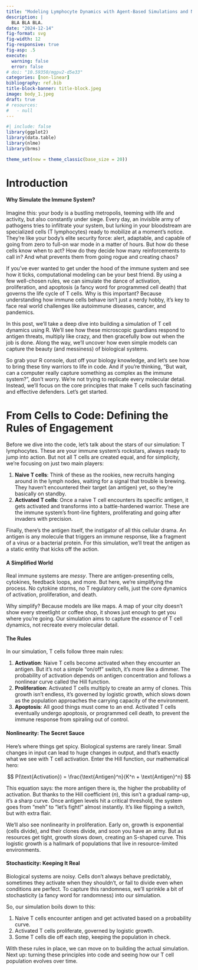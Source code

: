 ```yaml
---
title: "Modeling Lymphocyte Dynamics with Agent-Based Simulations and Non-Linear Equations"
description: |
  BLA BLA BLA.
date: "2024-12-14"
fig-format: svg
fig-width: 12
fig-responsive: true
fig-asp: .5
execute: 
  warning: false
  error: false
# doi: "10.59350/mgpv2-d5e33"
categories: [non-linear]
bibliography: ref.bib
title-block-banner: title-block.jpeg
image: body_1.jpeg
draft: true
# resources: 
#   - null
---
```


```r
#| include: false
library(ggplot2)
library(data.table)
library(nlme)
library(brms)

theme_set(new = theme_classic(base_size = 20))
```

<!-- 
### **1. Introduction: Why Simulate the Immune System?**

- Hook the reader with a relatable or intriguing question: Why do we need computers to understand the immune system?
- Briefly introduce the key players (T cells, antigens) and the biological drama they represent.
- Set the goal of the post: to use R to build a simulation of T lymphocyte activation, proliferation, and death.
- Highlight the value of computational models for exploring complex, nonlinear biological phenomena.
-->

# Introduction  

#### Why Simulate the Immune System? 

Imagine this: your body is a bustling metropolis, teeming with life and activity, but also constantly under siege. Every day, an invisible army of pathogens tries to infiltrate your system, but lurking in your bloodstream are specialized cells (T lymphocytes) ready to mobilize at a moment's notice. They're like your body's elite security force: alert, adaptable, and capable of going from zero to full-on war mode in a matter of hours. But how do these cells know when to act? How do they decide how many reinforcements to call in? And what prevents them from going rogue and creating chaos?  

If you've ever wanted to get under the hood of the immune system and see how it ticks, computational modeling can be your best friend. By using a few well-chosen rules, we can simulate the dance of activation, proliferation, and apoptosis (a fancy word for programmed cell death) that governs the life cycle of T cells. Why is this important? Because understanding how immune cells behave isn't just a nerdy hobby, it's key to face real world challenges like autoimmune diseases, cancer, and pandemics.  

In this post, we'll take a deep dive into building a simulation of T cell dynamics using R. We'll see how these microscopic guardians respond to antigen threats, multiply like crazy, and then gracefully bow out when the job is done. Along the way, we'll uncover how even simple models can capture the beauty (and messiness) of biological systems.  

So grab your R console, dust off your biology knowledge, and let's see how to bring these tiny warriors to life in code. And if you're thinking, "But wait, can a computer really capture something as complex as the immune system?", don't worry. We're not trying to replicate every molecular detail. Instead, we'll focus on the core principles that make T cells such fascinating and effective defenders. Let's get started.

<!-- 
### **2. Biological Framework: Understanding the Rules of the Game**  

- Provide a concise but vivid description of the biological processes being modeled:  
  - **Activation:** How T cells wake up in response to antigens.  
  - **Proliferation:** How they multiply to mount a defense.  
  - **Apoptosis:** How they eventually die off to maintain balance.  
- Explain why these processes are well-suited to computational modeling.  
-->

# From Cells to Code: Defining the Rules of Engagement

Before we dive into the code, let's talk about the stars of our simulation: T lymphocytes. These are your immune system's rockstars, always ready to jump into action. But not all T cells are created equal, and for simplicity, we're focusing on just two main players:  

1. **Naive T cells**: Think of these as the rookies, new recruits hanging around in the lymph nodes, waiting for a signal that trouble is brewing. They haven't encountered their target (an antigen) yet, so they're basically on standby.  
2. **Activated T cells**: Once a naive T cell encounters its specific antigen, it gets activated and transforms into a battle-hardened warrior. These are the immune system's front-line fighters, proliferating and going after invaders with precision.  

Finally, there's the antigen itself, the instigator of all this cellular drama. An antigen is any molecule that triggers an immune response, like a fragment of a virus or a bacterial protein. For this simulation, we'll treat the antigen as a static entity that kicks off the action.  

#### A Simplified World

Real immune systems are *messy*. There are antigen-presenting cells, cytokines, feedback loops, and more. But here, we're simplifying the process. No cytokine storms, no T regulatory cells, just the core dynamics of activation, proliferation, and death.  

Why simplify? Because models are like maps. A map of your city doesn't show every streetlight or coffee shop, it shows just enough to get you where you're going. Our simulation aims to capture the *essence* of T cell dynamics, not recreate every molecular detail.  

#### The Rules  

In our simulation, T cells follow three main rules:  

1. **Activation**: Naive T cells become activated when they encounter an antigen. But it's not a simple "on/off" switch, it's more like a dimmer. The probability of activation depends on antigen concentration and follows a nonlinear curve called the Hill function.  
2. **Proliferation**: Activated T cells multiply to create an army of clones. This growth isn't endless, it's governed by logistic growth, which slows down as the population approaches the carrying capacity of the environment.  
3. **Apoptosis**: All good things must come to an end. Activated T cells eventually undergo apoptosis, or programmed cell death, to prevent the immune response from spiraling out of control.  

#### Nonlinearity: The Secret Sauce

Here's where things get spicy. Biological systems are rarely linear. Small changes in input can lead to huge changes in output, and that's exactly what we see with T cell activation. Enter the Hill function, our mathematical hero:  

$$
P(\text{Activation}) = \frac{\text{Antigen}^n}{K^n + \text{Antigen}^n}
$$  

This equation says: the more antigen there is, the higher the probability of activation. But thanks to the Hill coefficient ($n$), this isn't a gradual ramp-up, it's a sharp curve. Once antigen levels hit a critical threshold, the system goes from "meh" to "let's fight!" almost instantly. It's like flipping a switch, but with extra flair.  

We'll also see nonlinearity in proliferation. Early on, growth is exponential (cells divide), and their clones divide, and soon you have an army. But as resources get tight, growth slows down, creating an S-shaped curve. This logistic growth is a hallmark of populations that live in resource-limited environments.  

#### Stochasticity: Keeping It Real

Biological systems are noisy. Cells don't always behave predictably, sometimes they activate when they shouldn't, or fail to divide even when conditions are perfect. To capture this randomness, we'll sprinkle a bit of stochasticity (a fancy word for randomness) into our simulation.  

So, our simulation boils down to this:  

1. Naive T cells encounter antigen and get activated based on a probability curve.  
2. Activated T cells proliferate, governed by logistic growth.  
3. Some T cells die off each step, keeping the population in check.  

With these rules in place, we can move on to building the actual simulation. Next up: turning these principles into code and seeing how our T cell population evolves over time.

<!-- 
### **3. Modeling Philosophy: Translating Biology Into Code**  

- Introduce the concept of agent-based modeling. Emphasize that each T cell is an agent governed by simple rules that lead to emergent complexity.  
- Briefly describe the algorithmic flow:  
  1. Start with initial populations of naive and activated T cells.  
  2. Simulate activation using a probabilistic Hill function.  
  3. Simulate proliferation with logistic growth to reflect resource limitations.  
  4. Simulate apoptosis with random events based on a constant probability.  
- Connect this approach to real-world biological dynamics.  
-->

<!-- 
### **4. The Simulation: From R Code to Results**  

#### **4.1. Setting Up the Environment**  
- Define the parameters (e.g., antigen levels, proliferation rates).  
- Show how to initialize the simulation in R.  

#### **4.2. Activation Dynamics**  
- Present the Hill function and its R implementation.  
- Walk through how naive T cells are activated probabilistically at each time step.  

#### **4.3. Proliferation and Saturation**  
- Explain logistic growth as a balance between rapid expansion and resource limits.  
- Show the R code for modeling proliferation.  

#### **4.4. Apoptosis: The Cleanup Crew**  
- Explain how apoptosis prevents overpopulation of activated T cells.  
- Present the R code for modeling random cell death.  

#### **4.5. Bringing It All Together**  
- Combine activation, proliferation, and apoptosis into a single simulation loop.  
- Share the complete R code with comments for clarity.  
-->

<!--
### **5. Results: What the Simulation Teaches Us**  
- Visualize the outputs (e.g., a time series plot of T cell populations).  
- Highlight the key insights:  
  - The S-shaped growth of activated T cells.  
  - How varying parameters (e.g., antigen levels or apoptosis rates) affects the immune response.  
  - The interplay of activation, proliferation, and apoptosis in shaping the dynamics.  
-->

<!-- 
### **6. Discussion and Next Steps: Exploring the Immune Frontier**  
- Reflect on what the model achieves:  
  - Captures essential dynamics of T cell behavior.  
  - Demonstrates the power of computational biology.  
- Discuss limitations:  
  - Oversimplification of immune processes.  
  - Exclusion of feedback mechanisms or other cell types.  
- Suggest extensions or applications:  
  - Adding B cells or cytokine signaling.  
  - Using the model to study immune responses in diseases like COVID-19 or cancer.  
-->

<!-- 
### **7. Conclusion: The Beauty of Simplicity in Complexity**  
- Reinforce the main idea: Simple rules (activation, proliferation, apoptosis) can model complex biological systems.  
- Encourage readers to experiment with the code and parameters to explore immune dynamics further.  
- End with an inspiring note about the importance of computational approaches in understanding biology.
-->

<!-- HASTA AQUI -->

<!--
# Building a Lymphocyte Simulation in R: From Code to Cellular Chaos

Delve into the dynamic world of T lymphocyte modeling in R. Forget the lab coat (you won't need it here). This journey is less about pipettes and more about probability distributions and growth equations. Let's get hands-on with a simplified yet illuminating agent-based simulation.

#### Model Overview: Who's on the Field?

We're focusing on T lymphocytes, the immune system's tactical units. Meet the players:

1. **Naive T cells**: Fresh recruits, biding their time for activation.
2. **Activated T cells**: The seasoned combatants, ready to multiply and fight.

The antigen, a molecular villain, will serve as the trigger for activation. While we omit some complexities (like antigen-presenting cells), we'll include their functional impact on activation.

#### Activation Dynamics: The Hill Function's Charm

The activation of naive T cells follows a probabilistic rule, dictated by the Hill function:

$$
P(\text{Activation}) = \frac{\text{Antigen}^n}{K^n + \text{Antigen}^n}
$$

Where:

- \(P(\text{Activation})\): Activation probability.
- \(\text{Antigen}\): Antigen concentration.
- \(n\): Hill coefficient (response steepness).
- \(K\): Dissociation constant (50% activation concentration).

This equation encapsulates the non-linear, cooperative behavior of T cell receptors. The Hill coefficient, \(n\), transforms the probability curve from gradual (low \(n\)) to switch-like (high \(n\)).

**R Implementation:**

```r
activation_probability <- function(antigen, K, n) {
  (antigen^n) / (K^n + antigen^n)
}
```

**Visualization:**

```r
#| eval: false
antigen_conc <- seq(0, 3, by = 0.01)
probs <- lapply(c(1, 2, 4), function(n) 
  activation_probability(antigen_conc, K = 0.5, n = n)
)

df_probs <- data.frame(Antigen = antigen_conc, `n=1` = probs[[1]], `n=2` = probs[[2]], `n=4` = probs[[3]])
df_probs <- pivot_longer(df_probs, -Antigen, names_to = "Hill")

ggplot(df_probs, aes(x = Antigen, y = value, color = Hill)) +
  geom_line(size = 1) +
  labs(x = "Antigen Concentration", y = "Activation Probability", title = "Hill Function Dynamics")
```

#### **Proliferation: Exponential Growth, Meet Logistic Reality**

Activated T cells proliferate, but growth isn't boundless. The logistic growth equation captures this constraint:

$$
\frac{dN}{dt} = rN \cdot \frac{1 - N}{K}
$$

Where:

- \(N\): T cell population.
- \(r\): Growth rate.
- \(K\): Carrying capacity.

For discrete time steps:

$$
N(t+1) = N(t) + r \cdot N(t) \cdot \frac{1 - N(t)}{K}
$$

**R Implementation:**

```r
proliferation <- function(N, r, K) {
  N + r * N * (1 - N / K)
}
```

#### **Apoptosis: The Silent Exit**

T cells also die, a process modeled with a constant probability per time step:

$$
P(\text{Apoptosis}) = p_{\text{Apoptosis}}
$$

**R Implementation:**

```r
apoptosis <- function(N, p_apoptosis) {
  n_apoptosis <- rbinom(1, N, p_apoptosis)
  N - n_apoptosis
}
```

#### **Early Activation: Lighting the Fuse**

Simulate the activation of naive T cells using stochastic probability:

```r
#| eval: false
n_steps <- 100
naive_t_cells <- rep(300, n_steps)
activated_t_cells <- numeric(n_steps)
antigen_level <- 0.3
K_activation <- 0.8
n_hill <- 3

prob <- activation_probability(antigen_level, K_activation, n_hill)

for (t in 2:n_steps) {
  n_activated <- sum(runif(naive_t_cells[t - 1]) < prob)
  naive_t_cells[t] <- naive_t_cells[t - 1] - n_activated
  activated_t_cells[t] <- activated_t_cells[t - 1] + n_activated
}

df_early <- data.frame(Time = 1:n_steps, Naive = naive_t_cells, Activated = activated_t_cells)
df_early <- pivot_longer(df_early, -Time, names_to = "Cell Type")

ggplot(df_early, aes(x = Time, y = value, color = `Cell Type`)) +
  geom_line(size = 1) +
  labs(title = "Early Activation Dynamics")
```

#### **Putting It All Together**

Combine activation, proliferation, and apoptosis into a complete simulation:

```r
#| eval: false
for (t in 2:n_steps) {
  n_activated <- sum(runif(naive_t_cells[t - 1]) < prob)
  naive_t_cells[t] <- naive_t_cells[t - 1] - n_activated
  
  proliferated <- proliferation(activated_t_cells[t - 1] + n_activated, r = 0.1, K = 500)
  activated_t_cells[t] <- apoptosis(round(proliferated), p_apoptosis = 0.05)
}

df_full <- data.frame(Time = 1:n_steps, Naive = naive_t_cells, Activated = activated_t_cells)
df_full <- pivot_longer(df_full, -Time, names_to = "Cell Type")

ggplot(df_full, aes(x = Time, y = value, color = `Cell Type`)) +
  geom_line(size = 1) +
  labs(title = "Full T Cell Dynamics")
```

This simulation blends non-linear equations and stochasticity to capture the nuanced behavior of T cells. Experiment with parameters (e.g., antigen level, proliferation rate) to see how they influence the immune response. Through modeling, we translate cellular chaos into comprehensible dynamics, because sometimes, the immune system makes sense after all!

# From Digital Cells to Biological Insights

Now that we've built our digital immune system and watched our simulated lymphocytes in action, let's take a step back and discuss what it all means.

### Biological Interpretation and Relevance: Connecting the Dots

Our simplified model, while abstract, captures some fundamental aspects of lymphocyte dynamics. The Hill function for activation demonstrates the importance of cooperative binding and threshold responses in triggering an immune response. The logistic growth equation shows how limited resources constrain lymphocyte proliferation, preventing uncontrolled expansion. The addition of stochasticity reminds us that biological systems are inherently noisy and that even with identical starting conditions, outcomes can vary.

For example, consider the impact of varying the antigen level. In our simulation, a higher antigen concentration leads to a faster and stronger activation of T cells, which then drives a larger proliferative response (up to the carrying capacity). This aligns with our understanding of real immune responses: a higher pathogen load typically leads to a more robust immune response. Similarly, the Hill coefficient (`n`) plays a crucial role. A higher Hill coefficient implies a more sensitive response to changes in antigen concentration, meaning a small increase in antigen can cause a much larger increase in T cell activation.

Relating this back to the initial problem of cancer immunotherapy, our model suggests that the effectiveness of checkpoint blockade therapies might depend not only on the number of T cells present in the tumor but also on factors like the local antigen concentration and the sensitivity of T cells to that antigen (represented by the Hill coefficient).

### Model Limitations and Simplifications: Recognizing the Caveats

It's important to acknowledge the limitations of our simplified model. We've made several assumptions and simplifications:

-   **Simplified cell types:** We only considered two types of T cells (naive and activated) and didn't include other important immune cells like B cells, dendritic cells, or regulatory T cells.
-   **No spatial dynamics:** Our model doesn't account for the spatial organization of the immune system or the movement of cells within tissues.
-   **Simplified interactions:** We've modeled only a few key processes (activation, proliferation, apoptosis) and haven't included other important interactions like cytokine signaling or cell-cell contact.
-   **Constant parameters:** In reality, parameters like the growth rate or apoptosis probability can change over time in response to various factors.

These simplifications are necessary to make the model manageable for a blog post, but they also mean that our model doesn't capture the full complexity of the real immune system.

### Sensitivity Analysis and Model Validation: Testing the Robustness

A crucial step in any modeling study is sensitivity analysis, where we assess how the model outputs change in response to changes in the input parameters. For example, we could vary the Hill coefficient or the carrying capacity and observe how these changes affect the dynamics of the lymphocyte populations. This helps us understand which parameters have the greatest influence on the model's behavior.

Another important aspect is model validation, where we compare the model's predictions to real-world data. While a full validation is beyond the scope of this post, we can mention that experimental data from *in vitro* or *in vivo* studies could be used to calibrate the model parameters and assess its predictive accuracy.

For instance, we can show a quick example of sensitivity analysis by varying the carrying capacity:

```r
#| eval: false
# Sensitivity analysis for carrying capacity
carrying_capacities <- seq(from = 200, 800, by = 100)
results <- list()

## T-Cell activation probability (same as before)
prob <- activation_probability(antigen_level, K_activation, n_hill)

for (K in carrying_capacities) {
    naive_t_cells <- numeric(n_steps)
    activated_t_cells <- numeric(n_steps)

    naive_t_cells[1] <- n_naive
    activated_t_cells[1] <- 0

    for (t in 2:n_steps) {
      ## Restart the number of activated T cells
      n_activated <- 0
      ## Stochastic activation based on activation probability
      n_activated <- sum(runif(n = naive_t_cells[t-1]) < prob)
      
      naive_t_cells[t] <- naive_t_cells[t-1] - n_activated
      
      activated_t_cells_new <- proliferation(
        N = activated_t_cells[t-1] + n_activated, 
        r = r_proliferation, 
        K = K
      )
      
      activated_t_cells[t] <- apoptosis(
        N = round(activated_t_cells_new), 
        p_apoptosis = p_apoptosis
      )
    }
    
    results[[as.character(K)]] <- data.table(
      Time = 1:n_steps, 
      Activated = activated_t_cells
    )
}

results_df <- rbindlist(results, idcol = "K")

ggplot(results_df, aes(x = Time, y = Activated, color = ordered(K))) +
  geom_line(linewidth = 1) +
  geom_hline(yintercept = 0, linetype = 2, linewidth = 1/2, color = "gray") +
  labs(title = "Sensitivity Analysis for Carrying Capacity", x = "Time Steps", y = "Number of Activated Cells", color = "Carrying Capacity")
```

This will show how the peak of the activated T cell population changes depending on the carrying capacity.

# Parameter Estimation: Learning from Data

#### The Need for Parameter Estimation

Our lymphocyte model has several parameters that govern its behavior, such as the proliferation rate (`r`), the carrying capacity (`K`), and the activation threshold (`K_activation`). These parameters determine the quantitative aspects of the simulated dynamics. However, without connecting our model to real-world data, these parameters are just theoretical values. Parameter estimation allows us to find values for these parameters that best match observed data, making our model more realistic and predictive.

#### A Simple Example: Estimating the Proliferation Rate

For this example, we will focus on estimating the proliferation rate (`r`). This simplification allows us to demonstrate the core concepts of Bayesian parameter estimation without getting bogged down in overly complex models.

1. **Simulate Data**: We'll generate synthetic data from our model using a known value for r. This will serve as our "observed" data. We'll also add some noise to make it more realistic.

2. **Define Prior**: We'll choose a prior distribution for `r`. Since `r` represents a rate, it must be positive. A suitable choice is an exponential distribution or a half-normal distribution.

3. **Define Likelihood (implicitly through the model)**: In Bayesian models, we define the likelihood implicitly by specifying the model structure. We'll assume that the number of activated T cells at each time step follows a Poisson distribution, where the mean is determined by our proliferation model.
4. **Perform Bayesian Inference with `brms`**: The `brms` package uses Stan, a powerful probabilistic programming language, to perform MCMC sampling from the posterior distribution.
5. **Analyze the Posterior**: We'll examine the posterior distribution to obtain estimates of `r` and quantify our uncertainty.

#### R Code Example using `brms`

```r
#| eval: false
# Simulate data


true_r <- 0.25 ## True rate parameter
K <- 300
n_steps <- 100
activated_t_cells_sim <- numeric(n_steps)
activated_t_cells_sim[1] <- 10

set.seed(1234) ## Seed for reproducibility

for (t in 2:n_steps) {
  activated_t_cells_sim[t] <- proliferation(
    N = activated_t_cells_sim[t-1], 
    r = true_r, 
    K = K
  ) + rnorm(1,0,5)
}

data <- data.frame(Time = 1:n_steps, Count = round(activated_t_cells_sim))
data$Count_lag <- c(0, data$Count[-nrow(data)]) # Create lagged variable

# Define the model formula
model_formula <- bf(Count ~ Count_lag + r * Count_lag * (1 - Count_lag / K),
                    r + K ~ 1, # Non-linear parameters
                    nl = TRUE # Non-linear model
)

# Fit the model
fit <- brm(
  formula = model_formula, data = data, 
  iter = 2000, warmup = 1000, chains = 4, cores = 4,
  control = list(adapt_delta = .99, max_treedepth = 30),
  prior = 
    prior(normal(0.8, 0.1), nlpar = "r", lb = 0) + 
    prior(constant(300), nlpar = "K"),
  family = poisson(),
  seed = 1234,
  file = "model.RDS"
)

# Analyze the posterior
summary(fit)
plot(fit)
pp_check(fit) # Posterior predictive checks
posterior_samples <- posterior_samples(fit)
hist(posterior_samples$r, main = "Posterior Distribution of r", xlab = "r")
abline(v = true_r, col = "red", lwd = 2) # True value in red
quantile(posterior_samples$r, probs = c(0.025, 0.975))
```


# Future Directions and Broader Implications: The Bigger Picture

Our simplified model provides a foundation for more complex and realistic simulations. Future directions could include:

-   **Adding more cell types**: Incorporating B cells, dendritic cells, and other immune cells would allow us to model more complex interactions and immune responses.
-   **Including spatial dynamics**: Modeling the movement of cells within tissues would add another layer of realism.
-   **Modeling cytokine networks**: Cytokines are signaling molecules that play a crucial role in regulating immune responses. Including them in the model would allow us to simulate more complex feedback loops and interactions.
-   **Connecting to control theory and dynamical systems**: Concepts like feedback loops, stability analysis, and bifurcations from these fields can provide valuable insights into the behavior of our model and the real immune system.

These more complex models could be used to address a wide range of immunological questions, from predicting vaccine efficacy to designing personalized immunotherapies.

# Final Remarks

In this post, we've explored how agent-based modeling and non-linear equations can be combined in R to simulate the complex dynamics of lymphocyte populations. We've built a simplified model that captures key processes like activation, proliferation, and apoptosis, and we've seen how these processes interact to shape the overall immune response. 

While our model is a simplification of reality, it provides a valuable framework for understanding the fundamental principles of lymphocyte dynamics and demonstrates the power of computational modeling in immunology. By building these digital models, we can gain insights that would be difficult or impossible to obtain through traditional experimental methods alone, paving the way for more effective treatments and interventions for a wide range of diseases.
-->

